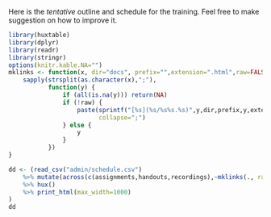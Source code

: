 Here is the _tentative_ outline and schedule for the training. Feel free to make suggestion on how to improve it.

```r
library(huxtable)
library(dplyr)
library(readr)
library(stringr)
options(knitr.kable.NA="")
mklinks <- function(x, dir="docs", prefix="",extension=".html",raw=FALSE) {
    sapply(strsplit(as.character(x),";"),
           function(y) {
               if (all(is.na(y))) return(NA)
               if (!raw) {
                   paste(sprintf("[%s](%s/%s%s.%s)",y,dir,prefix,y,extension),
                         collapse=";")
               } else {
                   y
               }
           })
}

dd <- (read_csv("admin/schedule.csv")
	%>% mutate(across(c(assignments,handouts,recordings),~mklinks(., raw=TRUE)))
	%>% hux()
	%>% print_html(max_width=1000) 
)
dd
```

